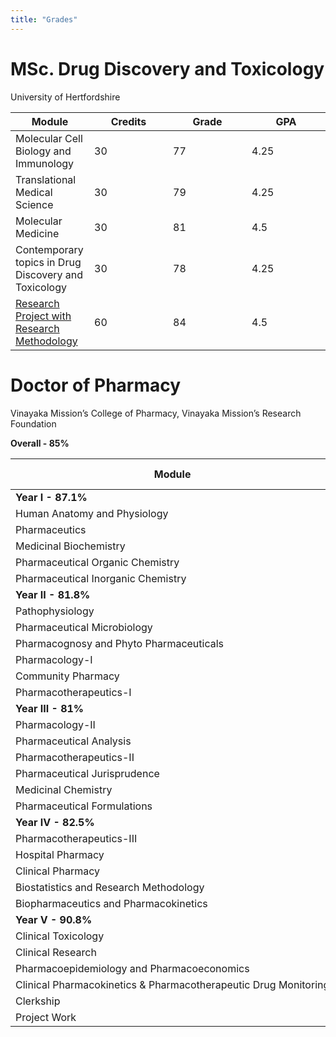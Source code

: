 ```yaml
---
title: "Grades"
---
```


# MSc. Drug Discovery and Toxicology

University of Hertfordshire

| Module | Credits | Grade | GPA |
|------------------|------------------|------------------|------------------|
| Molecular Cell Biology and Immunology | 30 | 77 | 4.25 |
| Translational Medical Science | 30 | 79 | 4.25 |
| Molecular Medicine | 30 | 81 | 4.5 |
| Contemporary topics in Drug Discovery and Toxicology | 30 | 78 | 4.25 |
| [Research Project with Research Methodology](https://prasaath-sastha.github.io/MSc-Project/ "link to project site") | 60 | 84 | 4.5 |

# Doctor of Pharmacy

Vinayaka Mission's College of Pharmacy, Vinayaka Mission's Research Foundation

**Overall - 85%**

| Module | Score | Out of |
|------------------------|------------------------|------------------------|
| **Year I - 87.1%** |  |  |
| Human Anatomy and Physiology | 174 | 200 |
| Pharmaceutics | 156 | 200 |
| Medicinal Biochemistry | 191 | 200 |
| Pharmaceutical Organic Chemistry | 175 | 200 |
| Pharmaceutical Inorganic Chemistry | 175 | 200 |
| **Year II - 81.8%** |  |  |
| Pathophysiology | 70 | 100 |
| Pharmaceutical Microbiology | 166 | 200 |
| Pharmacognosy and Phyto Pharmaceuticals | 176 | 200 |
| Pharmacology-I | 159 | 200 |
| Community Pharmacy | 79 | 100 |
| Pharmacotherapeutics-I | 183 | 200 |
| **Year III - 81%** |  |  |
| Pharmacology-II | 173 | 200 |
| Pharmaceutical Analysis | 158 | 200 |
| Pharmacotherapeutics-II | 165 | 200 |
| Pharmaceutical Jurisprudence | 68 | 100 |
| Medicinal Chemistry | 180 | 200 |
| Pharmaceutical Formulations | 160 | 200 |
| **Year IV - 82.5%** |  |  |
| Pharmacotherapeutics-III | 169 | 200 |
| Hospital Pharmacy | 164 | 200 |
| Clinical Pharmacy | 173 | 200 |
| Biostatistics and Research Methodology | 81 | 100 |
| Biopharmaceutics and Pharmacokinetics | 157 | 200 |
| **Year V - 90.8%** |  |  |
| Clinical Toxicology | 83 | 100 |
| Clinical Research | 96 | 100 |
| Pharmacoepidemiology and Pharmacoeconomics | 93 | 100 |
| Clinical Pharmacokinetics & Pharmacotherapeutic Drug Monitoring | 94 | 100 |
| Clerkship | 94 | 100 |
| Project Work | 85 | 100 |
